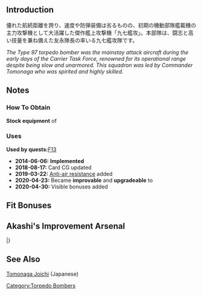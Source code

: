 {{EquipmentInfo|93}}

==Introduction==
優れた航続距離を誇り、速度や防弾装備は劣るものの、初期の機動部隊艦載機の主力攻撃機として大活躍した傑作艦上攻撃機「九七艦攻」。本部隊は、闘志と高い技量を兼ね備えた友永隊長の率いる九七艦攻隊です。

''The Type 97 torpedo bomber was the mainstay attack aircraft during the early days of the Carrier Task Force, renowned for its operational range despite being slow and unarmored. This squadron was led by Commander Tomonaga who was spirited and highly skilled.''

==Notes==
<div class="mw-collapsible"><h3>How To Obtain</h3>
<div class="mw-collapsible-content">
'''Stock equipment''' of {{Ship/Link|Hiryuu Kai Ni}}

</div></div>

<div class="mw-collapsible"><h3>Uses</h3>
<div class="mw-collapsible-content">
'''Used by quests: '''[[Quests#F13|F13]]

</div></div>


<div class="mw-collapsible><h3>Updates History</h3>
<div class="mw-collapsible-content>
* '''2014-06-06:''' '''Implemented'''
* '''2018-08-17:''' Card CG updated
* '''2019-03-22:''' [[Anti-Air Fire#Shoot Down Resistance|Anti-air resistance]] added
* '''2020-04-23:''' Became '''improvable''' and '''upgradeable''' to {{Equipment/Link|Tenzan Model 12 (Tomonaga Squadron)}}
* '''2020-04-30:''' Visible bonuses added
</div></div>

==Fit Bonuses==
{{:Type 97 Torpedo Bomber (Tomonaga Squadron)/Bonuses}}

== Akashi's Improvement Arsenal ==
{{AkashiWorkshop}}
{{AkashiWorkshopLine
| Name = {{PAGENAME}}
| ItemType = BluePlane
| Fuel = 220
| Ammo = 330
| Steel = 0
| Baux = 360
|Mats0-5 = 5/6
|Mats6-9 = 6/8
|Mats10 = 18/24
|Screws0-5 = 4/5
|Screws6-9 = 6/7
|Screws10 = 6/14
|EquipConsume0-5 = 2x{{BluePlane|Type 97 Torpedo Bomber}}
|EquipConsume6-9 = 2x{{BluePlane|Tenzan}}
|EquipConsume10 = 3x{{BluePlane|Tenzan}}<br>1x{{AvMat}}<br>2x{{SCM}}
| Sun = H
| Thu = H
| Fri = H
| Sat = H
| 2ndShip = [[Hiryuu#Second Upgrade|Hiryuu Kai Ni]]
| Notes =  Upgrades to [[Tenzan Model 12 (Tomonaga Squadron)]].
}}
|}

==See Also==
[https://ja.wikipedia.org/wiki/%E5%8F%8B%E6%B0%B8%E4%B8%88%E5%B8%82 Tomonaga Joichi] (Japanese)
{{Equipmentlist}}
[[Category:Torpedo Bombers]]